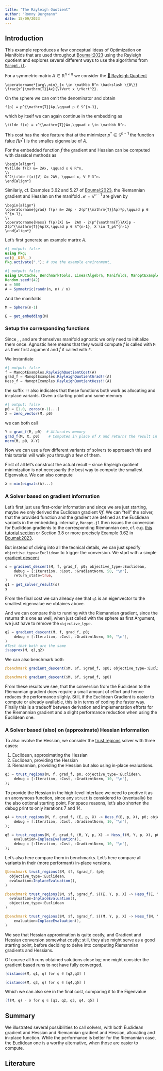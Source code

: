 ```yaml
---
title: "The Rayleigh Quotient"
author: "Ronny Bergmann"
date: 15/09/2023
---
```


## Introduction

This example reproduces a few conceptual ideas of Optimization on Manifolds that are used throughout [Boumal:2023](@cite) using the Rayleigh quotient and explores several different ways to use the algorithms from [`Manopt.jl`](https://manoptjl.org).

For a symmetric matrix $A \in \mathbb R^{n\times n}$ we consider the [📖 Rayleigh Quotient](https://en.wikipedia.org/wiki/Rayleigh_quotient)

```math
\operatorname*{arg\,min}_{x \in \mathbb R^n \backslash \{0\}}
\frac{x^{\mathrm{T}}Ax}{\lVert x \rVert^2}.
```

On the sphere we can omit the denominator and obtain

```math
f(p) = p^{\mathrm{T}}Ap,\qquad p ∈ 𝕊^{n-1},
```

which by itself we can again continue in the embedding as

```math
\tilde f(x) = x^{\mathrm{T}}Ax,\qquad x \in \mathbb R^n.
```

This cost has the nice feature that at the minimizer $p^*\in\mathbb S^{n-1}$ the function
falue $f(p^*)$ is the smalles eigenvalue of $A$.

For the embedded function $\tilde f$ the gradient and Hessian can be computed with classical
methods as

```math
\begin{align*}
∇\tilde f(x) &= 2Ax, \qquad x ∈ ℝ^n,
\\
∇^2\tilde f(x)[V] &= 2AV, \qquad x, V ∈ ℝ^n.
\end{align*}
```

Similarly, cf. Examples 3.62 and 5.27 of [Boumal:2023](@cite),
the Riemannian gradient and Hessian on the manifold $\mathcal M = \mathbb S^{n-1}$ are given by

```math
\begin{align*}
\operatorname{grad} f(p) &= 2Ap - 2(p^{\mathrm{T}}Ap)*p,\qquad p ∈ 𝕊^{n-1},
\\
\operatorname{Hess} f(p)[X] &=  2AX - 2(p^{\mathrm{T}}AX)p - 2(p^{\mathrm{T}}Ap)X,\qquad p ∈ 𝕊^{n-1}, X \in T_p𝕊^{n-1}
\end{align*}
```

Let's first generate an example martrx $A$.

```julia
#| output: false
using Pkg;
cd(@__DIR__)
Pkg.activate("."); # use the example environment,
```

```julia
#| output: false
using LRUCache, BenchmarkTools, LinearAlgebra, Manifolds, ManoptExamples, Manopt, Random
Random.seed!(42)
n = 500
A = Symmetric(randn(n, n) / n)
```

And the manifolds

```julia
M = Sphere(n-1)
```
```julia
E = get_embedding(M)
```

### Setup the corresponding functions

Since ``[`RayleighQuotientCost`](@ref ManoptExamples.RayleighQuotientCost)``{=commonmark}, ``[`RayleighQuotientGrad!!`](@ref ManoptExamples.RayleighQuotientGrad!!)``{=commonmark}, and ``[`RayleighQuotientHess!!`](@ref ManoptExamples.RayleighQuotientHess!!)``{=commonmark} are themselves manifold agnostic we only need to initialize them once. Agnostic here means that they would compute $f$ is called with `M` as their first argument and $\tilde f$ if called with `E`.

We instantiate

```julia
#| output: false
f = ManoptExamples.RayleighQuotientCost(A)
grad_f = ManoptExamples.RayleighQuotientGrad!!(A)
Hess_f = ManoptExamples.RayleighQuotientHess!!(A)
```

the suffix `!!` also indicates that these functions both work as allocating and in-place variants. Given a starting point and some memory

```julia
#| output: false
p0 = [1.0, zeros(n-1)...]
X = zero_vector(M, p0)
```

we can both call

```julia
Y = grad_f(M, p0)  # Allocates memory
grad_f(M, X, p0)    # Computes in place of X and returns the result in X.
norm(M, p0, X-Y)
```


Now we can use a few different variants of solvers to approaach this and this tutorial will walk you through a few of them.

First of all let's construct the actual result – since Rayleigh quotient minimization is not necessarily the best way to compute the smallest Eigenvalue. We can also compute

```julia
λ = min(eigvals(A)...)
```

### A Solver based on gradient information

Let's first just use first-order information
and since we are just starting, maybe we only derived the Euclidean
gradient $\nabla \tilde f$.
We can “tell” the solver, that the provided function and the gradient
are defined as the Euclidean variants in the embedding.
internally, `Manopt.jl` then issues the conversion for Euclidean gradients
to the corresponding Riemannian one, cf. e.g. [this tutorial section](https://manoptjl.org/stable/tutorials/AutomaticDifferentiation/#EmbeddedGradient) or Section 3.8 or more precisely Example 3.62 in [Boumal:2023](@cite).

But instead of diving into all the tecnical details, we can just specify `objective_type=:Euclidean` to trigger the conversion.
We start with a simple [gradient descent](https://manoptjl.org/stable/solvers/gradient_descent/)

```julia
s = gradient_descent(M, f, grad_f, p0; objective_type=:Euclidean,
    debug = [:Iteration, :Cost, :GradientNorm, 50, "\n"],
    return_state=true,
)
q1 = get_solver_result(s)
s
```

From the final cost we can already see that `q1` is an eigenvector to the smallest eigenvalue we obtaines above.

And we can compare this to running with the Riemannian gradient,
since the ``[`RayleighQuotientGrad!!`](@ref ManoptExamples.RayleighQuotientGrad!!)``{=commonmark} returns this one as well,
when just called with the sphere as first Argument, we just have to remove the `objective_type`.

```julia
q2 = gradient_descent(M, f, grad_f, p0;
    debug = [:Iteration, :Cost, :GradientNorm, 50, "\n"],
)
#Test that both are the same
isapprox(M, q1,q2)
```

We can also benchmark both

```julia
@benchmark gradient_descent($M, $f, $grad_f, $p0; objective_type=:Euclidean)
```

```julia
@benchmark gradient_descent($M, $f, $grad_f, $p0)
```

From these results we see, that the conversion from the Euclidean to the Riemannian gradient
does require a small amount of effort and hence reduces the performance slighly.
Still, if the Euclidean Gradient is easier to compute or already available, this is in terms
of coding the faster way. Finally this is a tradeoff between derivation and implementation
efforts for the Riemannian gradient and a slight performance reduction when using the Euclidean one.

### A Solver based (also) on (approximate) Hessian information
To also involve the Hessian, we consider the [trust regions](https://manoptjl.org/stable/solvers/trust_regions/) solver with three cases:

1. Euclidean, approximating the Hessian
2. Euclidean, providing the Hessian
3. Riemannian, providing the Hessian but also using in-place evaluations.

```julia
q3 = trust_regions(M, f, grad_f, p0; objective_type=:Euclidean,
    debug = [:Iteration, :Cost, :GradientNorm, 10, "\n"],
);
```

To provide the Hessian in the high-level interface we need to prodive it as an
anonymous function, since any `struct` is considered to (eventually) be the also optional starting point.
For space reasons, let's also shorten the debug print to only iterations 7 and 14.

```julia
q4 = trust_regions(M, f, grad_f, (E, p, X) -> Hess_f(E, p, X), p0; objective_type=:Euclidean,
    debug = [:Iteration, :Cost, :GradientNorm, 10, "\n"],
);
```

```julia
q5 = trust_regions(M, f, grad_f, (M, Y, p, X) -> Hess_f(M, Y, p, X), p0;
    evaluation=InplaceEvaluation(),
    debug = [:Iteration, :Cost, :GradientNorm, 10, "\n"],
);
```

Let's also here compare them in benchmarks. Let's here compare all variants in their (more performant) in-place versions.


```julia
@benchmark trust_regions($M, $f, $grad_f, $p0;
  objective_type=:Euclidean,
  evaluation=InplaceEvaluation(),
)
```

```julia
@benchmark trust_regions($M, $f, $grad_f, $((E, Y, p, X) -> Hess_f(E, Y, p, X)), $p0;
  evaluation=InplaceEvaluation(),
  objective_type=:Euclidean
)
```

```julia
@benchmark trust_regions($M, $f, $grad_f, $((M, Y, p, X) -> Hess_f(M, Y, p, X)), $p0;
    evaluation=InplaceEvaluation(),
)
```

We see that Hessian approximation is quite costly, and Gradient and Hessian conversion somewhat costly; still, they also might serve as a good starting point, before deciding to delve into computing Riemannian gradients and Hessians.

Of course all 5 runs obtained solutions close by; one might consider the gradient based runs to not have fully converged.
```julia
[distance(M, q1, q) for q ∈ [q2,q3] ]
```
```julia
[distance(M, q3, q) for q ∈ [q4,q5] ]
```

Which we can also see in the final cost, comparing it to the Eigenvalue
```julia
[f(M, q) - λ for q ∈ [q1, q2, q3, q4, q5] ]
```

## Summary

We illustrated several possibilities to call solvers, with
both Euclidean gradient and Hessian and Riemannian gradient and Hessian,
allocating and in-place function.
While the performance is better for the Riemannian case, the Euclidean one is a worthy alternative, when those are easier to compute.


## Literature

````{=commonmark}
```@bibliography
Pages = ["RayleighQuotient.md"]
Canonical=false
```
````